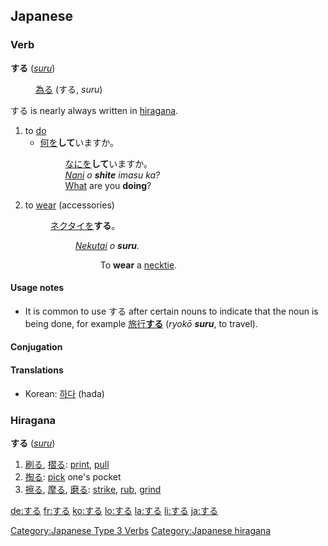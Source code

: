 ==Japanese==
===Verb===
'''する''' (''[[suru]]'')
:[[為る]] (する, ''suru'')
する is nearly always written in [[hiragana]].
# to [[do]]
#* [[何]]を'''して'''いますか。
#*:[[なに]]を'''して'''いますか。
#*:''[[nani|Nani]] o '''shite''' imasu ka?''
#*:[[what|What]] are you '''doing'''?
# to [[wear]] (accessories)
#: [[ネクタイ]]を'''する'''。
#::''[[nekutai|Nekutai]] o '''suru'''.''
#:::To '''wear''' a [[necktie]].

====Usage notes====
* It is common to use する after certain nouns to indicate that the noun is being done, for example [[旅行する|旅行'''する''']] (''ryokō '''suru''''', to travel).

====Conjugation====
{{ja-suru|||}}

[[Category:Japanese Type 3 Verbs]]

<!-- don't move korean - it maps much more neatly than the english translations -->
====Translations====
*Korean: [[하다]] (hada)


{{ja-attention|Hiragana header should be replaced with POS header|key=p}}
===Hiragana===
'''する''' (''[[suru]]'')
# [[刷る]], [[摺る]]: [[print]], [[pull]]
# [[掏る]]: [[pick]] one's pocket
# [[擦る]], [[摩る]], [[磨る]]: [[strike]], [[rub]], [[grind]]

[[Category:Japanese hiragana]]

[[de:する]]
[[fr:する]]
[[ko:する]]
[[lo:する]]
[[la:する]]
[[li:する]]
[[ja:する]]